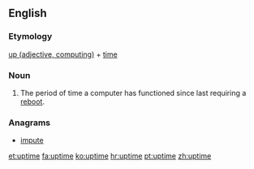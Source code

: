==English==

===Etymology===
[[up#Adjective|up (adjective, computing)]] + [[time]]

===Noun===
{{en-noun|s|-}}

# {{computing}} The period of time a computer has functioned since last requiring a [[reboot]].

===Anagrams===
* [[impute#English|impute]]

[[et:uptime]]
[[fa:uptime]]
[[ko:uptime]]
[[hr:uptime]]
[[pt:uptime]]
[[zh:uptime]]